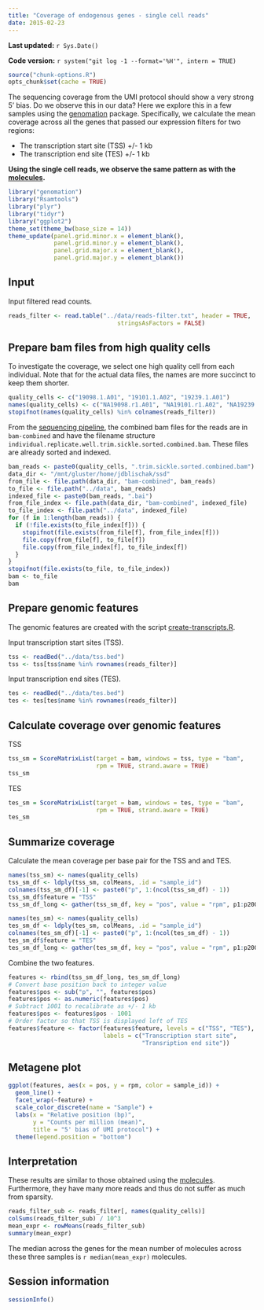 ```yaml
---
title: "Coverage of endogenous genes - single cell reads"
date: 2015-02-23
---
```


**Last updated:** `r Sys.Date()`

**Code version:** `r system("git log -1 --format='%H'", intern = TRUE)`

```r
source("chunk-options.R")
opts_chunk$set(cache = TRUE)
```

The sequencing coverage from the UMI protocol should show a very strong 5' bias.
Do we observe this in our data?
Here we explore this in a few samples using the [genomation][] package.
Specifically, we calculate the mean coverage across all the genes that passed our expression filters for two regions:

*  The transcription start site (TSS) +/- 1 kb
*  The transcription end site (TES) +/- 1 kb

**Using the single cell reads, we observe the same pattern as with the [molecules](coverage-endogenous.html).**

[genomation]: http://www.bioconductor.org/packages/release/bioc/html/genomation.html

```r
library("genomation")
library("Rsamtools")
library("plyr")
library("tidyr")
library("ggplot2")
theme_set(theme_bw(base_size = 14))
theme_update(panel.grid.minor.x = element_blank(),
             panel.grid.minor.y = element_blank(),
             panel.grid.major.x = element_blank(),
             panel.grid.major.y = element_blank())
```

## Input

Input filtered read counts.

```r
reads_filter <- read.table("../data/reads-filter.txt", header = TRUE,
                               stringsAsFactors = FALSE)
```

## Prepare bam files from high quality cells

To investigate the coverage, we select one high quality cell from each individual.
Note that for the actual data files, the names are more succinct to keep them shorter.

```r
quality_cells <- c("19098.1.A01", "19101.1.A02", "19239.1.A01")
names(quality_cells) <- c("NA19098.r1.A01", "NA19101.r1.A02", "NA19239.r1.A01")
stopifnot(names(quality_cells) %in% colnames(reads_filter))
```

From the [sequencing pipeline][pipeline], the combined bam files for the reads are in `bam-combined` and have the filename structure `individual.replicate.well.trim.sickle.sorted.combined.bam`.
These files are already sorted and indexed.

[pipeline]: process-samples.html

```r
bam_reads <- paste0(quality_cells, ".trim.sickle.sorted.combined.bam")
data_dir <- "/mnt/gluster/home/jdblischak/ssd"
from_file <- file.path(data_dir, "bam-combined", bam_reads)
to_file <- file.path("../data", bam_reads)
indexed_file <- paste0(bam_reads, ".bai")
from_file_index <- file.path(data_dir, "bam-combined", indexed_file)
to_file_index <- file.path("../data", indexed_file)
for (f in 1:length(bam_reads)) {
  if (!file.exists(to_file_index[f])) {
    stopifnot(file.exists(from_file[f], from_file_index[f]))
    file.copy(from_file[f], to_file[f])
    file.copy(from_file_index[f], to_file_index[f])
  }
}
stopifnot(file.exists(to_file, to_file_index))
bam <- to_file
bam
```

## Prepare genomic features

The genomic features are created with the script [create-transcripts.R](https://github.com/jdblischak/singleCellSeq/blob/master/code/create-transcripts.R).

Input transcription start sites (TSS).

```r
tss <- readBed("../data/tss.bed")
tss <- tss[tss$name %in% rownames(reads_filter)]
```

Input transcription end sites (TES).

```r
tes <- readBed("../data/tes.bed")
tes <- tes[tes$name %in% rownames(reads_filter)]
```

## Calculate coverage over genomic features

TSS

```r
tss_sm = ScoreMatrixList(target = bam, windows = tss, type = "bam",
                         rpm = TRUE, strand.aware = TRUE)
tss_sm
```

TES

```r
tes_sm = ScoreMatrixList(target = bam, windows = tes, type = "bam",
                         rpm = TRUE, strand.aware = TRUE)
tes_sm
```

## Summarize coverage

Calculate the mean coverage per base pair for the TSS and and TES.

```r
names(tss_sm) <- names(quality_cells)
tss_sm_df <- ldply(tss_sm, colMeans, .id = "sample_id")
colnames(tss_sm_df)[-1] <- paste0("p", 1:(ncol(tss_sm_df) - 1))
tss_sm_df$feature = "TSS"
tss_sm_df_long <- gather(tss_sm_df, key = "pos", value = "rpm", p1:p2001)
```

```r
names(tes_sm) <- names(quality_cells)
tes_sm_df <- ldply(tes_sm, colMeans, .id = "sample_id")
colnames(tes_sm_df)[-1] <- paste0("p", 1:(ncol(tes_sm_df) - 1))
tes_sm_df$feature = "TES"
tes_sm_df_long <- gather(tes_sm_df, key = "pos", value = "rpm", p1:p2001)
```

Combine the two features.

```r
features <- rbind(tss_sm_df_long, tes_sm_df_long)
# Convert base position back to integer value
features$pos <- sub("p", "", features$pos)
features$pos <- as.numeric(features$pos)
# Subtract 1001 to recalibrate as +/- 1 kb
features$pos <- features$pos - 1001
# Order factor so that TSS is displayed left of TES
features$feature <- factor(features$feature, levels = c("TSS", "TES"),
                           labels = c("Transcription start site",
                                      "Transription end site"))
```

## Metagene plot

```r
ggplot(features, aes(x = pos, y = rpm, color = sample_id)) +
  geom_line() +
  facet_wrap(~feature) +
  scale_color_discrete(name = "Sample") +
  labs(x = "Relative position (bp)",
       y = "Counts per million (mean)",
       title = "5' bias of UMI protocol") +
  theme(legend.position = "bottom")
```

## Interpretation

These results are similar to those obtained using the [molecules](coverage-endogenous.html).
Furthermore, they have many more reads and thus do not suffer as much from sparsity.

```r
reads_filter_sub <- reads_filter[, names(quality_cells)]
colSums(reads_filter_sub) / 10^3
mean_expr <- rowMeans(reads_filter_sub)
summary(mean_expr)
```

The median across the genes for the mean number of molecules across these three samples is `r median(mean_expr)` molecules.

## Session information

```r
sessionInfo()
```
